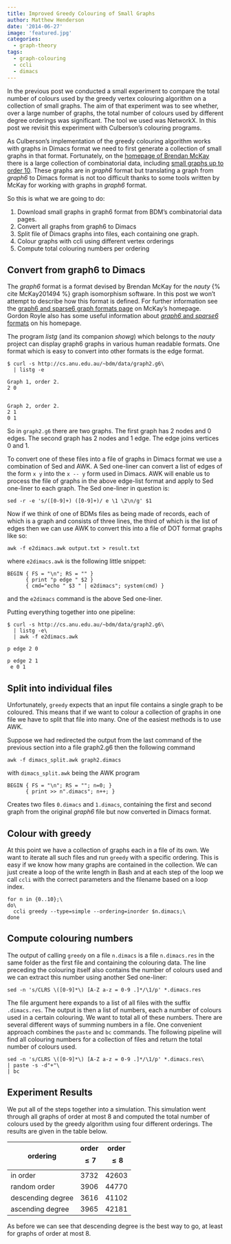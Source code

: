 ```yaml
---
title: Improved Greedy Colouring of Small Graphs
author: Matthew Henderson
date: '2014-06-27'
image: 'featured.jpg'
categories:
  - graph-theory
tags:
  - graph-colouring
  - ccli
  - dimacs
---
```


In the previous post we conducted a small experiment to compare the total
number of colours used by the greedy vertex colouring algorithm on a collection
of small graphs. The aim of that experiment was to see whether, over a large
number of graphs, the total number of colours used by different degree
orderings was significant. The tool we used was NetworkX. In this post we
revisit this experiment with Culberson's colouring programs.

As Culberson's implementation of the greedy colouring algorithm works with
graphs in Dimacs format we need to first generate a collection of small graphs
in that format. Fortunately, on the [homepage of Brendan McKay][bdmhomepage]
there is a large collection of combinatorial data, including
[small graphs up to order 10][bdmgraphs]. These graphs are in *graph6*
format but translating a graph from *graph6* to Dimacs format is not too
difficult thanks to some tools written by McKay for working with graphs in
*graph6* format.

So this is what we are going to do:

1. Download small graphs in graph6 format from BDM's combinatorial data pages.
2. Convert all graphs from graph6 to Dimacs
3. Split file of Dimacs graphs into files, each containing one graph.
4. Colour graphs with ccli using different vertex orderings
5. Compute total colouring numbers per ordering

Convert from graph6 to Dimacs
-----------------------------

The *graph6* format is a format devised by Brendan McKay for the
*nauty* {% cite McKay201494 %} graph isomorphism software. In this post we
won't attempt to describe how this format is defined. For further information
see the
[graph6 and sparse6 graph formats page][bdmgraph6]
on McKay's homepage. Gordon Royle also has some useful information about
[*graph6* and *sparse6* formats][roylegraph6] on his homepage.

The program *listg* (and its companion *showg*) which belongs to the *nauty*
project can display graph6 graphs in various human readable formats. One format
which is easy to convert into other formats is the edge format.

    $ curl -s http://cs.anu.edu.au/~bdm/data/graph2.g6\
      | listg -e

    Graph 1, order 2.
    2 0


    Graph 2, order 2.
    2 1
    0 1

So in `graph2.g6` there are two graphs. The first graph has 2 nodes and 0 edges.
The second graph has 2 nodes and 1 edge. The edge joins vertices 0 and 1.

To convert one of these files into a file of graphs in Dimacs format we use
a combination of Sed and AWK. A Sed one-liner can convert a list of edges of
the form `x y` into the `x -- y` form used in Dimacs. AWK will enable us to
process the file of graphs in the above edge-list format and apply to Sed
one-liner to each graph. The Sed one-liner in question is:

    sed -r -e 's/([0-9]+) ([0-9]+)/ e \1 \2\n/g' $1

Now if we think of one of BDMs files as being made of records, each of
which is a graph and consists of three lines, the third of which is the list
of edges then we can use AWK to convert this into a file of DOT format graphs
like so:

    awk -f e2dimacs.awk output.txt > result.txt

where `e2dimacs.awk` is the following little snippet:

    BEGIN { FS = "\n"; RS = "" }
          { print "p edge " $2 }
          { cmd="echo " $3 " | e2dimacs"; system(cmd) }

and the `e2dimacs` command is the above Sed one-liner.

Putting everything together into one pipeline:

    $ curl -s http://cs.anu.edu.au/~bdm/data/graph2.g6\
      | listg -e\
      | awk -f e2dimacs.awk

    p edge 2 0

    p edge 2 1
     e 0 1

Split into individual files
---------------------------

Unfortunately, `greedy` expects that an input file contains a single graph to
be coloured. This means that if we want to colour a collection of graphs in one
file we have to split that file into many. One of the easiest methods is to use
AWK.

Suppose we had redirected the output from the last command of the previous
section into a file graph2.g6 then the following command

    awk -f dimacs_split.awk graph2.dimacs

with `dimacs_split.awk` being the AWK program

    BEGIN { FS = "\n"; RS = ""; n=0; }
          { print >> n".dimacs"; n++; }

Creates two files `0.dimacs` and `1.dimacs`, containing the first and second
graph from the original *graph6* file but now converted in Dimacs format.

Colour with greedy
------------------

At this point we have a collection of graphs each in a file of its own. We
want to iterate all such files and run `greedy` with a specific ordering. This
is easy if we know how many graphs are contained in the collection. We can
just create a loop of the write length in Bash and at each step of the loop
we call `ccli` with the correct parameters and the filename based on a loop
index.

    for n in {0..10};\
    do\
      ccli greedy --type=simple --ordering=inorder $n.dimacs;\
    done

Compute colouring numbers
-------------------------

The output of calling `greedy` on a file `n.dimacs` is a file `n.dimacs.res`
in the same folder as the first file and containing the colouring data. The
line preceding the colouring itself also contains the number of colours used
and we can extract this number using another Sed one-liner:

    sed -n 's/CLRS \([0-9]*\) [A-Z a-z = 0-9 .]*/\1/p' *.dimacs.res

The file argument here expands to a list of all files with the suffix
`.dimacs.res`. The output is then a list of numbers, each a number of colours
used in a certain colouring. We want to total all of these numbers. There
are several different ways of summing numbers in a file. One convenient approach
combines the `paste` and `bc` commands. The following pipeline will find all
colouring numbers for a collection of files and return the total number of
colours used.

    sed -n 's/CLRS \([0-9]*\) [A-Z a-z = 0-9 .]*/\1/p' *.dimacs.res\
    | paste -s -d"+"\
    | bc

Experiment Results
------------------

We put all of the steps together into a simulation. This simulation went through
all graphs of order at most 8 and computed the total number of colours used by
the greedy algorithm using four different orderings. The results are given in
the table below.

|     ordering      | order $$\leq 7$$ | order $$\leq 8$$ |
|-------------------|:----------------:|:----------------:|
| in order          |       3732       |      42603       |
| random order      |       3906       |      44770       |
| descending degree |       3616       |      41102       |
| ascending degree  |       3965       |      42181       |

As before we can see that descending degree is the best way to go, at least for
graphs of order at most 8.

[bdmgraphs]: http://cs.anu.edu.au/~bdm/data/graphs.html
[bdmgraph6]: http://cs.anu.edu.au/~bdm/data/formats.html
[bdmhomepage]: http://cs.anu.edu.au/~bdm
[roylegraph6]: http://staffhome.ecm.uwa.edu.au/~00013890/g6.html

[sedsumtips]: http://www.linuxandlife.com/2013/09/5-different-command-methods-to-get-sum.html

